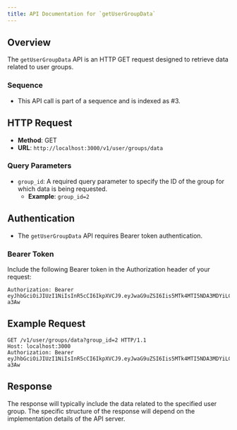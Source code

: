 ```yaml
---
title: API Documentation for `getUserGroupData`
---
```


## Overview

The `getUserGroupData` API is an HTTP GET request designed to retrieve data related to user groups.

### Sequence

- This API call is part of a sequence and is indexed as #3.

## HTTP Request

- **Method**: GET
- **URL**: `http://localhost:3000/v1/user/groups/data`

### Query Parameters

- `group_id`: A required query parameter to specify the ID of the group for which data is being requested.
  - **Example**: `group_id=2`

## Authentication

- The `getUserGroupData` API requires Bearer token authentication.

### Bearer Token

Include the following Bearer token in the Authorization header of your request:

```
Authorization: Bearer eyJhbGciOiJIUzI1NiIsInR5cCI6IkpXVCJ9.eyJwaG9uZSI6Iis5MTk4MTI5NDA3MDYiLCJ1aWQiOiI1Z2VhcGdhcHhzIn0.yNyKfoOQouzSNDwp_5rJ9CAEMVJo5uqueJHNpG-a3Aw
```

## Example Request

```plaintext
GET /v1/user/groups/data?group_id=2 HTTP/1.1
Host: localhost:3000
Authorization: Bearer eyJhbGciOiJIUzI1NiIsInR5cCI6IkpXVCJ9.eyJwaG9uZSI6Iis5MTk4MTI5NDA3MDYiLCJ1aWQiOiI1Z2VhcGdhcHhzIn0.yNyKfoOQouzSNDwp_5rJ9CAEMVJo5uqueJHNpG-a3Aw
```

## Response

The response will typically include the data related to the specified user group. The specific structure of the response will depend on the implementation details of the API server.